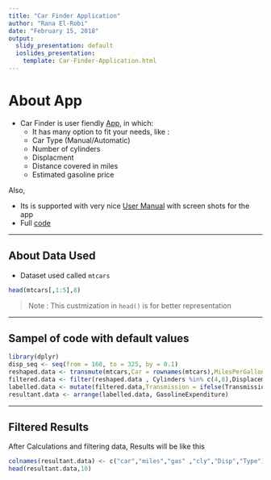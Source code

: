 ```yaml
---
title: "Car Finder Application"
author: "Rana El-Robi"
date: "February 15, 2018"
output:
  slidy_presentation: default
  ioslides_presentation:
    template: Car-Finder-Application.html
---
```

# About App
  
- Car Finder is user fiendly [App](https://rana-elrobi.shinyapps.io/Car-Finder-App/), in which:
  - It has many option to fit your needs, like : 
  - Car Type (Manual/Automatic)
  - Number of cylinders
  - Displacment
  - Distance covered in miles
  - Estimated gasoline price
  
Also,

- Its is supported with very nice [User Manual](https://github.com/Rana-ElRobi/Project-Shiny-Application-and-Reproducible-Pitch/blob/master/App-Documentation.md) with screen shots for the app
- Full [code](https://github.com/Rana-ElRobi/Project-Shiny-Application-and-Reproducible-Pitch/tree/master/FinalshinyApp)

---

## About Data Used
- Dataset used called `mtcars`
```r
head(mtcars[,1:5],8)
```
> Note : This custmization in `head()` is for better representation

---

## Sampel of code with default values 
```r
library(dplyr)
disp_seq <- seq(from = 160, to = 325, by = 0.1) 
reshaped.data <- transmute(mtcars,Car = rownames(mtcars),MilesPerGallon = mpg,GasolineExpenditure = 30/mpg*3.2, Cylinders = 8,Displacement = 160, Transmission = 0) 
filtered.data <- filter(reshaped.data , Cylinders %in% c(4,8),Displacement %in%disp_seq,Transmission %in% 0)
labelled.data <- mutate(filtered.data,Transmission = ifelse(Transmission==0,"Automatic","Manual"))
resultant.data <- arrange(labelled.data, GasolineExpenditure) 
```

---
## Filtered Results

After Calculations and filtering data, Results will be like this
```r
colnames(resultant.data) <- c("car","miles","gas" ,"cly","Disp","Type")
head(resultant.data,10) 
```

